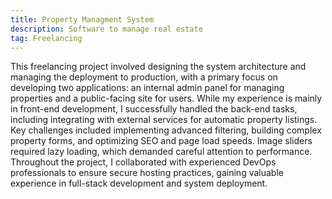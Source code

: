 ```yaml
---
title: Property Managment System
description: Software to manage real estate
tag: Freelancing
---
```


This freelancing project involved designing the system architecture and managing the deployment to production, with a primary focus on developing two applications: an internal admin panel for managing properties and a public-facing site for users. While my experience is mainly in front-end development, I successfully handled the back-end tasks, including integrating with external services for automatic property listings.
Key challenges included implementing advanced filtering, building complex property forms, and optimizing SEO and page load speeds. Image sliders required lazy loading, which demanded careful attention to performance.
Throughout the project, I collaborated with experienced DevOps professionals to ensure secure hosting practices, gaining valuable experience in full-stack development and system deployment.
